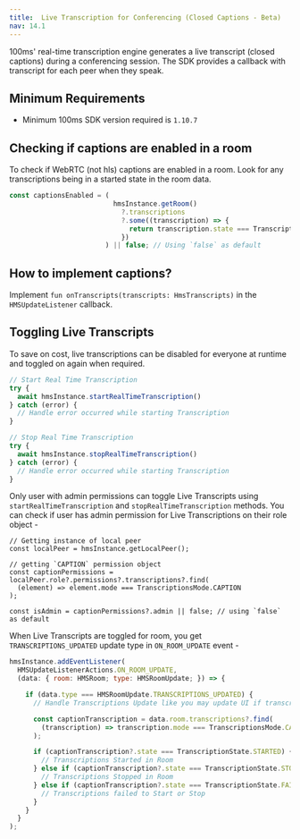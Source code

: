 ```yaml
---
title:  Live Transcription for Conferencing (Closed Captions - Beta)
nav: 14.1
---
```


100ms' real-time transcription engine generates a live transcript (closed captions) during a conferencing session. The SDK provides a callback with transcript for each peer when they speak.


## Minimum Requirements

-   Minimum 100ms SDK version required is `1.10.7`


## Checking if captions are enabled in a room

To check if WebRTC (not hls) captions are enabled in a room. Look for any transcriptions being in a started state in the room data.

```js
const captionsEnabled = (
                          hmsInstance.getRoom()
                            ?.transcriptions
                            ?.some((transcription) => {
                              return transcription.state === TranscriptionState.STARTED;
                            })
                        ) || false; // Using `false` as default
```


## How to implement captions?

Implement `fun onTranscripts(transcripts: HmsTranscripts)` in the `HMSUpdateListener` callback.


## Toggling Live Transcripts
To save on cost, live transcriptions can be disabled for everyone at runtime and toggled on again when required.

```js
// Start Real Time Transcription
try {
  await hmsInstance.startRealTimeTranscription()
} catch (error) {
  // Handle error occurred while starting Transcription
}
```

```js
// Stop Real Time Transcription
try {
  await hmsInstance.stopRealTimeTranscription()
} catch (error) {
  // Handle error occurred while starting Transcription
}
```

Only user with admin permissions can toggle Live Transcripts using `startRealTimeTranscription` and `stopRealTimeTranscription` methods. You can check if user has admin permission for Live Transcriptions on their role object -

```js{5-7,10}
// Getting instance of local peer
const localPeer = hmsInstance.getLocalPeer();

// getting `CAPTION` permission object
const captionPermissions = localPeer.role?.permissions?.transcriptions?.find(
  (element) => element.mode === TranscriptionsMode.CAPTION
);

const isAdmin = captionPermissions?.admin || false; // using `false` as default
```

When Live Transcripts are toggled for room, you get `TRANSCRIPTIONS_UPDATED` update type in `ON_ROOM_UPDATE` event -

```js
hmsInstance.addEventListener(
  HMSUpdateListenerActions.ON_ROOM_UPDATE,
  (data: { room: HMSRoom; type: HMSRoomUpdate; }) => {

    if (data.type === HMSRoomUpdate.TRANSCRIPTIONS_UPDATED) {
      // Handle Transcriptions Update like you may update UI if transcriptions were started or stopped

      const captionTranscription = data.room.transcriptions?.find(
        (transcription) => transcription.mode === TranscriptionsMode.CAPTION
      );

      if (captionTranscription?.state === TranscriptionState.STARTED) {
        // Transcriptions Started in Room
      } else if (captionTranscription?.state === TranscriptionState.STOPPED) {
        // Transcriptions Stopped in Room
      } else if (captionTranscription?.state === TranscriptionState.FAILED) {
        // Transcriptions failed to Start or Stop
      }
    }
  }
);
```
